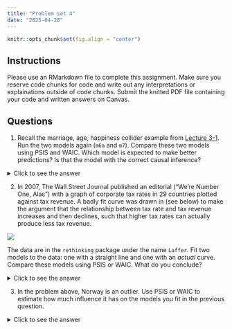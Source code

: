 ```yaml
---
title: "Problem set 4"
date: "2025-04-28"
---
```


```r
knitr::opts_chunk$set(fig.align = "center")
```

## Instructions

Please use an RMarkdown file to complete this assignment. Make sure you reserve code chunks for code and write out any interpretations or explainations outside of code chunks. Submit the knitted PDF file containing your code and written answers on Canvas. 

## Questions

1. Recall the marriage, age, happiness collider example from [Lecture 3-1](https://uobayes.netlify.app/slides/lecture03-1#/32). Run the two models again (`m6a` and `m7`). Compare these two models using PSIS and WAIC. Which model is expected to make better predictions? Is that the model with the correct causal inference?

<details>
<summary>Click to see the answer</summary>


```r
library(here)
library(tidyverse)
library(brms)
library(tidybayes)
library(loo)

d <- rethinking::sim_happiness(seed = 1990, N_years = 1000)

d2 <- d[d$age >= 18, ]
d2$A <- rethinking::standardize(d2$age)
d2$mid <- as.factor(d2$married + 1)

m6a <- brm(
  data=d2, 
  family=gaussian,
  bf( happiness ~ 0 + a + b*A, 
      a ~ 0 + mid,
      b ~ 0 + mid,
      nl = TRUE),
  prior = c( prior(normal(0, .50), nlpar=a),
             prior(normal(0, .25), nlpar=b),
             prior(exponential(1), class=sigma)),
  iter=2000, warmup=1000, seed=9, chains=1,
  file = here("files/models/31.6a")
)

m7 <- brm(
  data=d2, 
  family=gaussian,
  happiness ~ A,
  prior = c( prior(normal(0, .50), class=Intercept),
             prior(normal(0, .25), class=b),
             prior(exponential(1), class=sigma)),
  iter=2000, warmup=1000, seed=9, chains=1,
  file = here("files/models/31.7")
)

m6a <- add_criterion(m6a, criterion = "loo")
m7 <- add_criterion(m7, criterion = "loo")
m6a <- add_criterion(m6a, criterion = "waic")
m7 <- add_criterion(m7, criterion = "waic")
```

```r
loo_compare(m6a, m7, criterion = "loo") %>% print(simplify=F)
loo_compare(m6a, m7, criterion = "waic") %>% print(simplify=F)
```

The model in which we stratify by age makes better predictions. However, we know this is not the best causal model, as stratifying by marriage constitutes conditioning on a collider. This will yield biased estimates for the relationship between age and happiness. But it will be a better predictor, because we're incorporating more relevant information about happiness into our model. 

</details>

2. In 2007, The Wall Street Journal published an editorial ("We’re Number One, Alas") with a graph of corporate tax rates in 29 countries plotted against tax revenue. A badly fit curve was drawn in (see below) to make the argument that the relationship between tax rate and tax revenue increases and then declines, such that higher tax rates can actually produce less tax revenue.

![](../files/img/wsj.gif)

The data are in the `rethinking` package under the name `Laffer`. Fit two models to the data: one with a straight line and one with an _actual_ curve. Compare these models using PSIS or WAIC. What do you conclude?

<details>
<summary>Click to see the answer</summary>


```r
data(Laffer, package = "rethinking")
d <- Laffer
d <- d %>% 
  mutate(across(everything(), rethinking::standardize)) 

m_straight = brm(
  data=d, 
  family = gaussian,
  tax_revenue ~ tax_rate, 
  prior = c( prior(normal(0,.1), class=Intercept),
             prior(normal(0,.5), class=b),
             prior(exponential(1), class=sigma)),
  iter=3000, warmup=1000, seed=9, chains=4,
  file = here("files/models/hw4.1")
)

m_curve = brm(
  data=d, 
  family = gaussian,
  tax_revenue ~ tax_rate + I(tax_rate^2), 
  prior = c( prior(normal(0,.1), class=Intercept),
             prior(normal(0,.5), class=b),
             prior(exponential(1), class=sigma)),
  iter=3000, warmup=1000, seed=9, chains=4,
  file = here("files/models/hw4.2")
)

m_straight <- add_criterion(m_straight, criterion = "loo")
m_straight <- add_criterion(m_straight, criterion = "waic")

m_curve <- add_criterion(m_curve, criterion = "loo")
m_curve <- add_criterion(m_curve, criterion = "waic")

```

```r
loo_compare(m_straight, m_curve, criterion = "loo") %>% print(simplify=F)
loo_compare(m_straight, m_curve, criterion = "waic") %>% print(simplify=F)

```


</details>

3. In the problem above, Norway is an outlier. Use PSIS or WAIC to estimate how much influence it has on the models you fit in the previous question.

<details>
<summary>Click to see the answer</summary>

Let's start by identifying Norway. It has a very high tax revenue, so I'll find the data point with the highest revenue. 

```r
(which_norway = which( d$tax_revenue == max(d$tax_revenue) ))
```

Point 12! Let's see how it does on my statistics. 

```r
loo(m_straight)$pointwise[ which_norway, ]
loo(m_curve)$pointwise[ which_norway, ]

waic(m_straight)$pointwise[ which_norway, ]
waic(m_curve)$pointwise[ which_norway, ]

```

Very high influence on all of these lines. Let's take just the first one: The influence according to PSIS on the straight curve is `r loo(m_straight)$pointwise[ which_norway, "influence_pareto_k"] %>% round(2)`, which is a magnitude larger than almost all other influence metrics. It's between .7 and 1, which puts it in the "bad" range (but not "very bad"), so take that for what it's worth.

</details>

